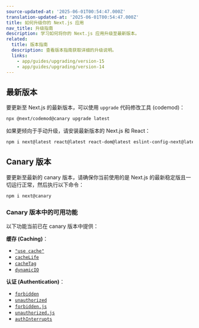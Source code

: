 ```yaml
---
source-updated-at: '2025-06-01T00:54:47.000Z'
translation-updated-at: '2025-06-01T00:54:47.000Z'
title: 如何升级你的 Next.js 应用
nav_title: 升级指南
description: 学习如何将你的 Next.js 应用升级至最新版本。
related:
  title: 版本指南
  description: 查看版本指南获取详细的升级说明。
  links:
    - app/guides/upgrading/version-15
    - app/guides/upgrading/version-14
---
```


## 最新版本

要更新至 Next.js 的最新版本，可以使用 `upgrade` 代码修改工具 (codemod)：

```bash filename="Terminal"
npx @next/codemod@canary upgrade latest
```

如果更倾向于手动升级，请安装最新版本的 Next.js 和 React：

```bash filename="Terminal"
npm i next@latest react@latest react-dom@latest eslint-config-next@latest
```

## Canary 版本

要更新至最新的 canary 版本，请确保你当前使用的是 Next.js 的最新稳定版且一切运行正常，然后执行以下命令：

```bash filename="Terminal"
npm i next@canary
```

### Canary 版本中的可用功能

以下功能当前已在 canary 版本中提供：

**缓存 (Caching)**：

- [`"use cache"`](/docs/app/api-reference/directives/use-cache)
- [`cacheLife`](/docs/app/api-reference/functions/cacheLife)
- [`cacheTag`](/docs/app/api-reference/functions/cacheTag)
- [`dynamicIO`](/docs/app/api-reference/config/next-config-js/dynamicIO)

**认证 (Authentication)**：

- [`forbidden`](/docs/app/api-reference/functions/forbidden)
- [`unauthorized`](/docs/app/api-reference/functions/unauthorized)
- [`forbidden.js`](/docs/app/api-reference/file-conventions/forbidden)
- [`unauthorized.js`](/docs/app/api-reference/file-conventions/unauthorized)
- [`authInterrupts`](/docs/app/api-reference/config/next-config-js/authInterrupts)
